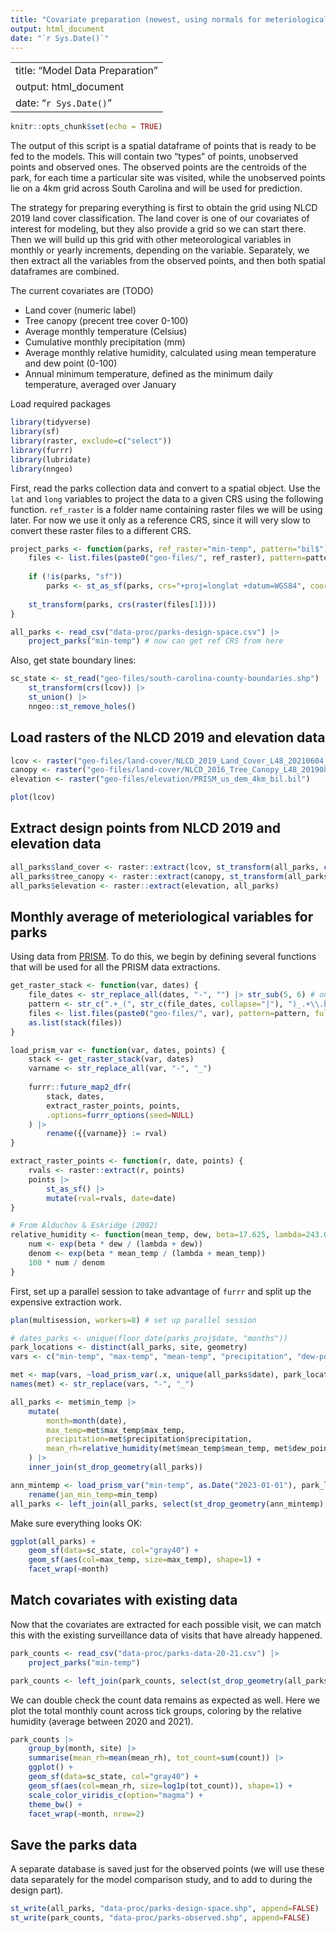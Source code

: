 ```yaml
---
title: "Covariate preparation (newest, using normals for meteriological variables)"
output: html_document
date: "`r Sys.Date()`"
---
```


---
title: "Model Data Preparation"
output: html_document
date: "`r Sys.Date()`"
---

```r
knitr::opts_chunk$set(echo = TRUE)
```

The output of this script is a spatial dataframe of points that is ready to be fed to the models. This will contain two "types" of points, unobserved points and observed ones. The observed points are the centroids of the park, for each time a particular site was visited, while the unobserved points lie on a 4km grid across South Carolina and will be used for prediction.

The strategy for preparing everything is first to obtain the grid using NLCD 2019 land cover classification. The land cover is one of our covariates of interest for modeling, but they also provide a grid so we can start there. Then we will build up this grid with other meteorological variables in monthly or yearly increments, depending on the variable. Separately, we then extract all the variables from the observed points, and then both spatial dataframes are combined.

The current covariates are (TODO)

* Land cover (numeric label)
* Tree canopy (precent tree cover 0-100)
* Average monthly temperature (Celsius)
* Cumulative monthly precipitation (mm)
* Average monthly relative humidity, calculated using mean temperature and dew point (0-100)
* Annual minimum temperature, defined as the minimum daily temperature, averaged over January

Load required packages
```r
library(tidyverse)
library(sf)
library(raster, exclude=c("select"))
library(furrr)
library(lubridate)
library(nngeo)
```

First, read the parks collection data and convert to a spatial object. Use the `lat` and `long` variables to project the data to a given CRS using the following function. `ref_raster` is a folder name containing raster files we will be using later. For now we use it only as a reference CRS, since it will very slow to convert these raster files to a different CRS.

```r
project_parks <- function(parks, ref_raster="min-temp", pattern="bil$") {
    files <- list.files(paste0("geo-files/", ref_raster), pattern=pattern, full.names=TRUE)
    
    if (!is(parks, "sf"))
        parks <- st_as_sf(parks, crs="+proj=longlat +datum=WGS84", coords=c("long", "lat"))
    
    st_transform(parks, crs(raster(files[1])))
}

all_parks <- read_csv("data-proc/parks-design-space.csv") |> 
    project_parks("min-temp") # now can get ref CRS from here
```

Also, get state boundary lines:

```r
sc_state <- st_read("geo-files/south-carolina-county-boundaries.shp") |> 
    st_transform(crs(lcov)) |> 
    st_union() |> 
    nngeo::st_remove_holes()
```

## Load rasters of the NLCD 2019 and elevation data

```r
lcov <- raster("geo-files/land-cover/NLCD_2019_Land_Cover_L48_20210604_yDj0p7IM7PAX2WUUipna.tiff")
canopy <- raster("geo-files/land-cover/NLCD_2016_Tree_Canopy_L48_20190831_yDj0p7IM7PAX2WUUipna.tiff")
elevation <- raster("geo-files/elevation/PRISM_us_dem_4km_bil.bil")

plot(lcov)
```

## Extract design points from NLCD 2019 and elevation data

```r
all_parks$land_cover <- raster::extract(lcov, st_transform(all_parks, crs(lcov)))
all_parks$tree_canopy <- raster::extract(canopy, st_transform(all_parks, crs(lcov)))
all_parks$elevation <- raster::extract(elevation, all_parks)
```


## Monthly average of meteriological variables for parks

Using data from [PRISM](https://prism.oregonstate.edu). To do this, we begin by defining several functions that will be used for all the PRISM data extractions.

```r
get_raster_stack <- function(var, dates) {
    file_dates <- str_replace_all(dates, "-", "") |> str_sub(5, 6) # only need month for normals data
    pattern <- str_c(".+_(", str_c(file_dates, collapse="|"), ")_.+\\.bil$")
    files <- list.files(paste0("geo-files/", var), pattern=pattern, full.names=TRUE)
    as.list(stack(files))
}

load_prism_var <- function(var, dates, points) {
    stack <- get_raster_stack(var, dates)
    varname <- str_replace_all(var, "-", "_")
    
    furrr::future_map2_dfr(
        stack, dates, 
        extract_raster_points, points, 
        .options=furrr_options(seed=NULL)
    ) |> 
        rename({{varname}} := rval)
}

extract_raster_points <- function(r, date, points) {
    rvals <- raster::extract(r, points)
    points |> 
        st_as_sf() |> 
        mutate(rval=rvals, date=date)
}

# From Alduchov & Eskridge (2002)
relative_humidity <- function(mean_temp, dew, beta=17.625, lambda=243.04) {
    num <- exp(beta * dew / (lambda + dew))
    denom <- exp(beta * mean_temp / (lambda + mean_temp))
    100 * num / denom
}
```

First, set up a parallel session to take advantage of `furrr` and split up the expensive extraction work.

```r
plan(multisession, workers=8) # set up parallel session
```

```r
# dates_parks <- unique(floor_date(parks_proj$date, "months"))
park_locations <- distinct(all_parks, site, geometry)
vars <- c("min-temp", "max-temp", "mean-temp", "precipitation", "dew-point")

met <- map(vars, ~load_prism_var(.x, unique(all_parks$date), park_locations))
names(met) <- str_replace(vars, "-", "_")

all_parks <- met$min_temp |>
    mutate(
        month=month(date),
        max_temp=met$max_temp$max_temp,
        precipitation=met$precipitation$precipitation, 
        mean_rh=relative_humidity(met$mean_temp$mean_temp, met$dew_point$dew_point)
    ) |> 
    inner_join(st_drop_geometry(all_parks))

ann_mintemp <- load_prism_var("min-temp", as.Date("2023-01-01"), park_locations) |> 
    rename(jan_min_temp=min_temp)
all_parks <- left_join(all_parks, select(st_drop_geometry(ann_mintemp), -date))
```

Make sure everything looks OK:

```r
ggplot(all_parks) +
    geom_sf(data=sc_state, col="gray40") +
    geom_sf(aes(col=max_temp, size=max_temp), shape=1) +
    facet_wrap(~month)
```

## Match covariates with existing data

Now that the covariates are extracted for each possible visit, we can match this with the existing surveillance data of visits that have already happened.

```r
park_counts <- read_csv("data-proc/parks-data-20-21.csv") |>
    project_parks("min-temp")

park_counts <- left_join(park_counts, select(st_drop_geometry(all_parks), -date), by=c("site", "month"))
```

We can double check the count data remains as expected as well. Here we plot the total monthly count across tick groups, coloring by the relative humidity (average between 2020 and 2021).

```r
park_counts |> 
    group_by(month, site) |> 
    summarise(mean_rh=mean(mean_rh), tot_count=sum(count)) |> 
    ggplot() +
    geom_sf(data=sc_state, col="gray40") +
    geom_sf(aes(col=mean_rh, size=log1p(tot_count)), shape=1) +
    scale_color_viridis_c(option="magma") +
    theme_bw() +
    facet_wrap(~month, nrow=2)
```

## Save the parks data

A separate database is saved just for the observed points (we will use these data separately for the model comparison study, and to add to during the design part).

```r
st_write(all_parks, "data-proc/parks-design-space.shp", append=FALSE)
st_write(park_counts, "data-proc/parks-observed.shp", append=FALSE)
```

<!-- ## Create a spatial grid using the NLCD 2019 data -->

<!-- These come as raster files with a 30m x 30m resolution. However, since PRISM only reports their variables at a 4km resolution, and since we will not be able to make monthly predictions at such a fine scale, the grid is aggregated to roughly 4km using the most dominant class within a 4km tile. -->

<!-- The rasters are then converted to points form, creating a dataframe of points along a grid. The dataframe is then filtered to only contain points within the South Carolina border. -->

<!-- ```{r} -->
<!-- get_landcover_grid <- function(fname=NULL, bounds=NULL, mult=1, poly=FALSE) { -->
<!--     if (is.null(bounds)) -->
<!--         return(st_read(fname)) # then fname is a saved file so read it -->

<!--     lcov <- raster("geo-files/land-cover/NLCD_2019_Land_Cover_L48_20210604_yDj0p7IM7PAX2WUUipna.tiff") -->
<!--     lcov_agg <- aggregate(lcov, 133*mult, fun=modal) -->

<!--     if (poly) { -->
<!--         to_func <- rasterToPolygons -->
<!--         suffix <- paste0("poly-", mult*4, "km.shp") -->
<!--     } -->
<!--     else { -->
<!--         to_func <- function(x) rasterToPoints(x, spatial=TRUE) -->
<!--         suffix <- paste0("grid-", mult*4, "km.shp") -->
<!--     } -->
<!--     lcov_sp <- to_func(lcov_agg) |>  -->
<!--         st_as_sf() |>  -->
<!--         rename(land_cover=NLCD_2019_Land_Cover_L48_20210604_yDj0p7IM7PAX2WUUipna) |>  -->
<!--         st_transform(crs(bounds)) -->

<!--     u <- st_within(lcov_sp, bounds) -->
<!--     ret <- lcov_sp[map_lgl(u, ~length(.x) > 0),] -->
<!--     st_write(ret, paste0("geo-files/landcover-", suffix), delete_dsn=TRUE) -->
<!--     return(ret) -->
<!-- } -->

<!-- get_canopy_grid <- function(fname=NULL, bounds=NULL, mult=1, poly=FALSE) { -->
<!--     if (is.null(bounds)) -->
<!--         return(st_read(fname)) -->

<!--     canopy <- raster("geo-files/land-cover/NLCD_2016_Tree_Canopy_L48_20190831_yDj0p7IM7PAX2WUUipna.tiff") -->
<!--     canopy_agg <- aggregate(canopy, 133*mult, fun=mean) -->

<!--     if (poly) { -->
<!--         to_func <- rasterToPolygons -->
<!--         suffix <- paste0("poly-", mult*4, "km.shp") -->
<!--     } -->
<!--     else { -->
<!--         to_func <- function(x) rasterToPoints(x, spatial=TRUE) -->
<!--         suffix <- paste0("grid-", mult*4, "km.shp") -->
<!--     } -->
<!--     canopy_sp <- to_func(canopy_agg) |>  -->
<!--         st_as_sf() |> -->
<!--         rename(tree_canopy=NLCD_2016_Tree_Canopy_L48_20190831_yDj0p7IM7PAX2WUUipna) |> -->
<!--         st_transform(crs(bounds)) -->

<!--     u <- st_within(canopy_sp, bounds) -->
<!--     ret <- canopy_sp[map_lgl(u, ~length(.x) > 0),] -->
<!--     st_write(ret, paste0("geo-files/canopy-", suffix), delete_dsn=TRUE) -->
<!--     return(ret) -->
<!-- } -->

<!-- add_elevation_grid <- function(nlcd_grid) { -->
<!--     elevation <- raster("geo-files/elevation/PRISM_us_dem_4km_bil.bil") -->
<!--     elevation <- projectRaster(elevation, crs=crs(nlcd_grid)) -->
<!--     if (any(st_is(nlcd_grid, "POLYGON"))) -->
<!--         rvals <- raster::extract(elevation, nlcd_grid, fun=mean) -->
<!--     else -->
<!--         rvals <- raster::extract(elevation, nlcd_grid) -->
<!--     mutate(nlcd_grid, elevation=rvals, .after=tree_canopy) -->
<!-- } -->
<!-- ``` -->

<!-- ```{r} -->
<!-- sc_state <- st_read("geo-files/south-carolina-county-boundaries.shp") |>  -->
<!--     st_transform(crs(parks_proj)) |>  -->
<!--     st_union() |>  -->
<!--     nngeo::st_remove_holes() -->
<!-- ``` -->

<!-- The grid can be loaded like this: -->

<!-- ``` -->
<!-- lcov_grid <- get_landcover_grid(sc_state) # grid will be proj to state (which should be proj to parks_proj) -->
<!-- st_write(lcov_grid, "geo-files/landcover-grid.shp", delete_dsn=TRUE) -->
<!-- ``` -->
<!-- However, the aggregation can take a minute or two, so instead we load the grids made previously, and combine them. -->

<!-- For some reason, the CRS needs to be reprojected even if they are loaded though. -->

<!-- ```{r} -->
<!-- # lcov_grid <- get_landcover_grid("geo-files/landcover-grid-4km.shp") |> st_transform(crs(sc_state)) -->
<!-- # canopy_grid <- get_canopy_grid("geo-files/canopy-grid-4km.shp") |> rename(tree_canopy=tr_cnpy) |> st_transform(crs(sc_state)) -->
<!-- lcov_grid <- get_landcover_grid(bounds=sc_state, mult=1, poly=TRUE) -->
<!-- canopy_grid <- get_canopy_grid(bounds=sc_state, mult=1, poly=TRUE) -->
<!-- nlcd_grid <- st_join(lcov_grid, canopy_grid) |> add_elevation_grid() -->
<!-- ``` -->


<!-- Also, make a corresponding 16km resolution grid for making predictions, if it doesn't already exist: -->
<!-- ```{r} -->
<!-- lcov_grid_16k <- get_landcover_grid(bounds=sc_state, mult=4) -->
<!-- canopy_grid_16k <- get_canopy_grid(bounds=sc_state, mult=4) -->
<!-- # lcov_grid_16k <- get_landcover_grid("geo-files/landcover-grid-16km.shp") -->
<!-- # canopy_grid_16k <- get_canopy_grid("geo-files/canopy-grid-16km.shp") |> rename(tree_canopy=tr_cnpy) -->
<!-- nlcd_grid_16k <- st_join(lcov_grid_16k, canopy_grid_16k) |> add_elevation_grid() -->
<!-- ``` -->

<!-- ```{r} -->
<!-- vars <- c("min-temp", "max-temp", "mean-temp", "precipitation", "dew-point") -->
<!-- met <- map(vars, ~load_prism_var(.x, future_dates, nlcd_grid)) -->
<!-- names(met) <- str_replace(vars, "-", "_") -->
<!-- ``` -->

<!-- Now combine the four variables and convert the dew point/temperature to mean relative humidity. We also add the month and year (month will be necessary for modeling temporal effects). -->

<!-- ```{r} -->

<!-- covar_grid <- met$min_temp |> -->
<!--     mutate( -->
<!--         month=month(date), -->
<!--         year=year(date), -->
<!--         max_temp=met$max_temp$max_temp, -->
<!--         precipitation=met$precipitation$precipitation,  -->
<!--         mean_rh=relative_humidity(met$mean_temp$mean_temp, met$dew_point$dew_point) -->
<!--     ) -->
<!-- ``` -->

<!-- We also repeat this process for the 16km grid: -->
<!-- ```{r} -->
<!-- met_16km <- map(vars, ~load_prism_var(.x, future_dates, nlcd_grid_16k)) -->
<!-- names(met_16km) <- str_replace(vars, "-", "_") -->

<!-- covar_grid_16km <- met_16km$min_temp |> -->
<!--     mutate( -->
<!--         month=month(date), -->
<!--         year=year(date), -->
<!--         max_temp=met_16km$max_temp$max_temp, -->
<!--         precipitation=met_16km$precipitation$precipitation,  -->
<!--         mean_rh=relative_humidity(met_16km$mean_temp$mean_temp, met_16km$dew_point$dew_point) -->
<!--     ) -->
<!-- ``` -->

<!-- As an example, we can view the precipitation normals on April 1st: -->

<!-- ```{r} -->
<!-- ggplot(filter(covar_grid, date == "2022-07-01")) + -->
<!--     geom_sf(aes(col=precipitation), size=1) -->
<!-- ``` -->

<!-- ## Annual minima on grid -->

<!-- Now add annual temperature minima for 2020 and 2021, **defined as the minimum daily temperature at a location, averaged over the month of January**, again using data from PRISM. These new values are then added to `covar_grid` as a new column. -->

<!-- ```{r} -->
<!-- dates_min <- as.Date("2022-01-01") -->

<!-- tmin <- load_prism_var("min-temp", dates_min, nlcd_grid) |>  -->
<!--     mutate(year=year(date)) -->

<!-- covar_grid <- st_join(covar_grid, select(tmin, jan_min_temp=min_temp)) -->
<!-- ``` -->

<!-- ```{r} -->
<!-- tmin_16km <- load_prism_var("min-temp", dates_min, nlcd_grid_16k) |>  -->
<!--     mutate(year=year(date)) -->

<!-- covar_grid_16km <- st_join(covar_grid_16km, select(tmin_16km, jan_min_temp=min_temp)) -->
<!-- ``` -->


<!-- Let's make the minimum temperature looks reasonable: -->

<!-- ```{r} -->
<!-- ggplot(covar_grid_16km) + -->
<!--     geom_sf(aes(col=jan_min_temp), size=0.9) + -->
<!--     scale_color_viridis_c() + -->
<!--     labs(col="Mean January minimum (C)") -->
<!-- ``` -->

<!-- and save the grid of covariates, both resolutions, for later. -->

<!-- ```{r} -->
<!-- st_write(covar_grid, "geo-files/covar-grid.shp", delete_dsn=TRUE) -->
<!-- st_write(covar_grid_16km, "geo-files/covar-grid-16km.shp", delete_dsn=TRUE) -->
<!-- ``` -->
